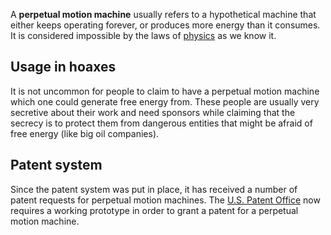 {{subpages}}
A '''perpetual motion machine''' usually refers to a hypothetical machine that either keeps operating forever, or produces more energy than it consumes. It is considered impossible by the laws of [[physics]] as we know it.

== Usage in hoaxes ==
It is not uncommon for people to claim to have a perpetual motion machine which one could generate free energy from. These people are usually very secretive about their work and need sponsors while claiming that the secrecy is to protect them from dangerous entities that might be afraid of free energy (like big oil companies).

== Patent system ==
Since the patent system was put in place, it has received a number of patent requests for perpetual motion machines. The [[U.S. Patent Office]] now requires a working prototype in order to grant a patent for a perpetual motion machine.